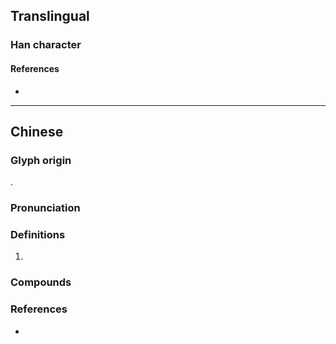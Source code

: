 {{also|垱}}
{{character info/new}}
==Translingual==

===Han character===
{{Han char|rn=32|rad=土|as=13|sn=16|four=|canj=GFBW|ids=⿰土當}}

====References====
* {{Han ref|kx=0240.301|hdz=10491.090|uh=58CB|ud=22731}}

----

==Chinese==
{{zh-forms|s=垱}}
===Glyph origin===
{{Han compound|土|當|c1=s|c2=p|t1=earth|ls=psc}}.

===Pronunciation===
{{zh-pron
|m=dàng
|c=dong3,dong2
|cat=
}}

===Definitions===
{{zh-hanzi}}

# {{rfdef|zh}}

===Compounds===
{{zh-der|八十壋/八十垱|官壋/官垱|丁司壋/丁司垱|盤古壋/盘古垱|斑竹壋/斑竹垱|觀音壋/观音垱|黑馬壋/黑马垱}}

===References===
* {{R:yue:Jyutping Database}}